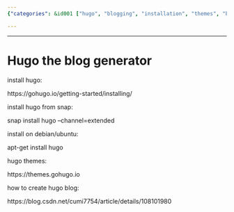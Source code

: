 ```yaml
---
{"categories": &id001 ["hugo", "blogging", "installation", "themes", "blog generator"], "category": "Tutorial", "date": "2022-05-28 19:13:40", "description": "This text serves as a comprehensive guide for installing and utilizing Hugo, a widely-used blog generator. It offers step-by-step instructions on how to download and set up the software, along with recommendations on selecting and implementing various themes to enhance your Hugo blog.", "tags": *id001, "title": "Master Hugo: A Comprehensive Guide to Installing and Theming Your Blog"}

---
```


------

# Hugo the blog generator

install hugo:

https://gohugo.io/getting-started/installing/

install hugo from snap:

snap install hugo --channel=extended

install on debian/ubuntu:

apt-get install hugo

hugo themes:

https://themes.gohugo.io

how to create hugo blog:

https://blog.csdn.net/cumi7754/article/details/108101980

